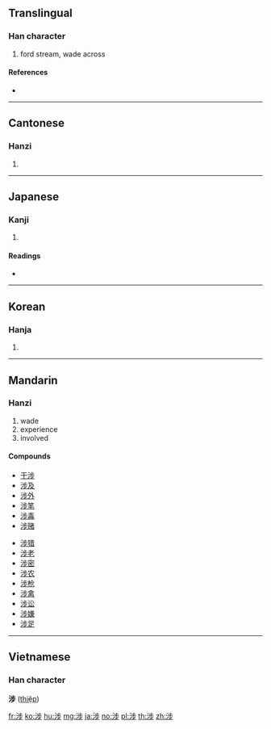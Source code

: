 {{also|渉}}
==Translingual==

===Han character===
{{Han char|rn=85|rad=水|as=07|sn=10|four=31129|canj=EYLH}}

# ford stream, wade across

====References====
* {{Han ref|kx=0626.130|dkj=17530|dj=1028.020|hdz=31621.020|uh=6D89|ud=28041|bh=AF41|bd=44865}}

----

==Cantonese==

===Hanzi===
{{yue-hanzi|jyut=|y=sip3}}

# {{defn|lang=yue|sort=水07}}

----

==Japanese==

===Kanji===
{{ja-kanji|grade=|rs=水07}}

# {{defn|lang=ja|sort=水07}}

====Readings====
* {{ja-readings|on=[[しょう]] (shō)|kun=[[わたる]] (wataru), [[かかわる]] (kakawaru)}}

----

==Korean==

===Hanja===
{{ko-hanja|hangeul=섭|eumhun=|rv=seop|mr=sŏp|y=sep}}

# {{defn|lang=ko|sort=水07}}

----

==Mandarin==

===Hanzi===
{{cmn-hanzi|pin=[[shè]] ([[she4]])|wg=she<sup>4</sup>}}

# wade
# experience
# involved

====Compounds====
{{top2}}
* [[干涉]]
* [[涉及]]
* [[涉外]]
* [[涉笔]]
* [[涉毒]]
* [[涉赌]]
{{mid2}}
* [[涉猎]]
* [[涉老]]
* [[涉密]]
* [[涉农]]
* [[涉枪]]
* [[涉禽]]
* [[涉讼]]
* [[涉嫌]]
* [[涉足]]
{{bottom}}

----

==Vietnamese==

===Han character===
'''涉''' ([[thiệp]])

[[fr:涉]]
[[ko:涉]]
[[hu:涉]]
[[mg:涉]]
[[ja:涉]]
[[no:涉]]
[[pl:涉]]
[[th:涉]]
[[zh:涉]]